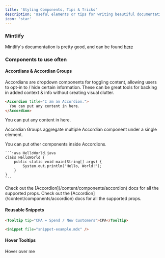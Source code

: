 ```yaml
---
title: 'Styling Components, Tips & Tricks'
description: 'Useful elements or tips for writing beautiful documentation in markdown'
icon: 'star'
---
```

### Mintlify
Mintlify's documentation is pretty good, and can be found [here](https://mintlify.com/docs/quickstart)



### Components to use often
#### Accordians & Accordian Groups
Accordians are dropdown components for toggling content, allowing users to opt-in to / hide certain information.  These can be great tools for backing in added context & info without creating visual clutter.

```markdown HelloWorld.mdx
<Accordion title="I am an Accordion.">
  You can put any content in here.
</Accordion>
```
<Accordion title="I am an Accordion.">
  You can put any content in here.
</Accordion>

Accordian Groups aggregate multiple Accordian component under a single element.

<AccordionGroup>
  <Accordion title="FAQ without Icon">
    You can put other components inside Accordions.

    ```java HelloWorld.java
    class HelloWorld {
        public static void main(String[] args) {
            System.out.println("Hello, World!");
        }
    }
    ```

  </Accordion>

  <Accordion title="FAQ with Icon" icon="alien-8bit">
    Check out the [Accordion](/content/components/accordion) docs for all the supported props.
  </Accordion>

  <Accordion title="FAQ without Icon">
    Check out the [Accordion](/content/components/accordion) docs for all the supported props.
  </Accordion>
</AccordionGroup>


#### Reusable Snippets

``` markdown tooltip-CPA.mdx
<Tooltip tip="CPA = Spend / New Customers">CPA</Tooltip>
```
```markdown
<Snippet file="snippet-example.mdx" />
```
<Snippet file="tooltip-CPA.mdx"/>

#### Hover Tooltips

<Tooltip tip="This is a tooltip!">Hover over me</Tooltip>
